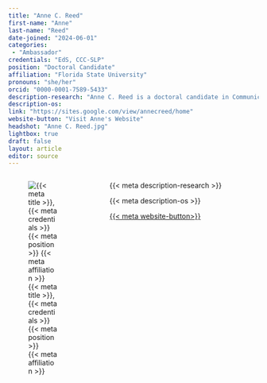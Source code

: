```yaml
---
title: "Anne C. Reed"
first-name: "Anne"
last-name: "Reed"
date-joined: "2024-06-01"
categories:
 - "Ambassador"
credentials: "EdS, CCC-SLP"
position: "Doctoral Candidate"
affiliation: "Florida State University"
pronouns: "she/her"
orcid: "0000-0001-7589-5433"
description-research: "Anne C. Reed is a doctoral candidate in Communication Science and Disorders at Florida State University, as well as a FIREFLIES fellow with a focus on the interdisciplinary study of reading through the Florida Center for Reading Research (FCRR). Anne's research interests include using an implementation science framework to study the effectiveness of services provided by SLPs in addressing the challenges faced by students with speech-language and reading difficulties. Drawing from her extensive professional background, Anne brings a wealth of practical insight to her academic and clinical pursuits."
description-os:
link: "https://sites.google.com/view/annecreed/home"
website-button: "Visit Anne's Website"
headshot: "Anne C. Reed.jpg"
lightbox: true
draft: false
layout: article
editor: source
---
```


:::::: columns
::: {.column width="30%"}
![{{< meta title >}}, {{< meta credentials >}}<br>{{< meta position >}}<br>{{< meta affiliation >}}]({{< meta headshot >}})
:::

::: {.column width="5%"}
:::

::: {.column width="65%"}
{{< meta description-research >}}

{{< meta description-os >}}

[{{< meta website-button>}}]({{< meta link >}}){.btn .btn-outline-primary .btn role="button" data-toggle="button"}\
\
:::
::::::
